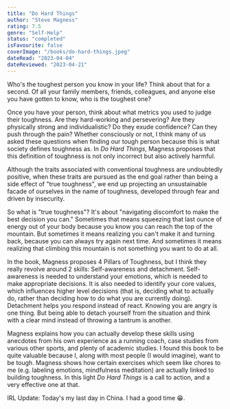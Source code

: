```yaml
---
title: "Do Hard Things"
author: "Steve Magness"
rating: 7.5
genre: "Self-Help"
status: "completed"
isFavourite: false
coverImage: "/books/do-hard-things.jpeg"
dateRead: "2023-04-04"
dateReviewed: "2023-04-21"
---
```


Who's the toughest person you know in your life? Think about that for a second. Of all your family members, friends, colleagues, and anyone else you have gotten to know, who is the toughest one?

Once you have your person, think about what metrics you used to judge their toughness. Are they hard-working and persevering? Are they physically strong and individualistic? Do they exude confidence? Can they push through the pain? Whether consciously or not, I think many of us asked these questions when finding our tough person because this is what society defines toughness as. In *Do Hard Things*, Magness proposes that this definition of toughness is not only incorrect but also actively harmful.

Although the traits associated with conventional toughness are undoubtedly positive, when these traits are pursued as the end goal rather than being a side effect of "true toughness", we end up projecting an unsustainable facade of ourselves in the name of toughness, developed through fear and driven by insecurity.

So what is "true toughness"? It's about "navigating discomfort to make the best decision you can." Sometimes that means squeezing that last ounce of energy out of your body because you know you can reach the top of the mountain. But sometimes it means realizing you can't make it and turning back, because you can always try again next time. And sometimes it means realizing that climbing this mountain is not something you want to do at all.

In the book, Magness proposes 4 Pillars of Toughness, but I think they really revolve around 2 skills: Self-awareness and detachment. Self-awareness is needed to understand your emotions, which is needed to make appropriate decisions. It is also needed to identify your core values, which influences higher level decisions (that is, deciding what to actually do, rather than deciding how to do what you are currently doing). Detachment helps you respond instead of react. Knowing you are angry is one thing. But being able to detach yourself from the situation and think with a clear mind instead of throwing a tantrum is another.

Magness explains how you can actually develop these skills using anecdotes from his own experience as a running coach, case studies from various other sports, and plenty of academic studies. I found this book to be quite valuable because I, along with most people (I would imagine), want to be tough. Magness shows how certain exercises which seem like chores to me (e.g. labeling emotions, mindfulness meditation) are actually linked to building toughness. In this light *Do Hard Things* is a call to action, and a very effective one at that.

IRL Update: Today's my last day in China. I had a good time 😁.
